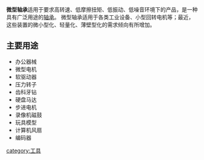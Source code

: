 {{Unreferenced|time=2016-05-24T06:22:43+00:00}}
'''微型轴承'''适用于要求高转速、低摩擦扭矩、低振动、低噪音环境下的产品，是一种具有广泛用途的[[轴承|轴承]]。 
微型轴承适用于各类工业设备、小型回转电机等；最近，这些装置的微小型化、轻量化、薄壁型化的需求倾向有所增加。

==主要用途==
*办公器械 
*微型电机 
*软驱动器 
*压力转子 
*齿科牙钻 
*硬盘马达 
*步进电机 
*录像机磁鼓 
*玩具模型 
*计算机风扇 
*编码器
<!--請勿加註外部商業廣告網站鏈結-->

{{stub}}
{{Authority control}}
[[category:工具|category:工具]]
